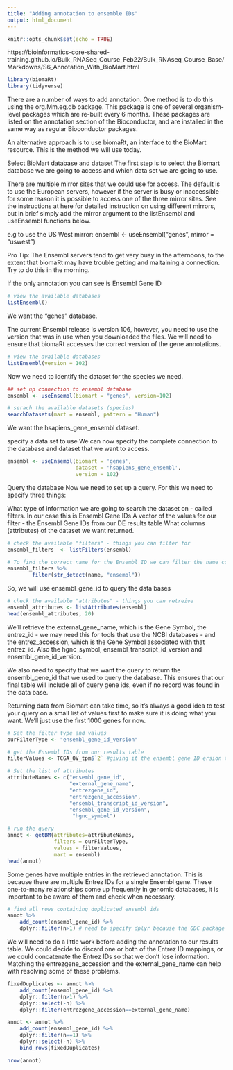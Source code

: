 ```yaml
---
title: "Adding annotation to ensemble IDs"
output: html_document
---
```


```r
knitr::opts_chunk$set(echo = TRUE)
```
https://bioinformatics-core-shared-training.github.io/Bulk_RNASeq_Course_Feb22/Bulk_RNAseq_Course_Base/Markdowns/S6_Annotation_With_BioMart.html
```r
library(biomaRt)
library(tidyverse)
```
There are a number of ways to add annotation. One method is to do this using the org.Mm.eg.db package. This package is one of several organism-level packages which are re-built every 6 months. These packages are listed on the annotation section of the Bioconductor, and are installed in the same way as regular Bioconductor packages.

An alternative approach is to use biomaRt, an interface to the BioMart resource. This is the method we will use today.

Select BioMart database and dataset
The first step is to select the Biomart database we are going to access and which data set we are going to use.

There are multiple mirror sites that we could use for access. The default is to use the European servers, however if the server is busy or inaccessible for some reason it is possible to access one of the three mirror sites. See the instructions at here for detailed instruction on using different mirrors, but in brief simply add the mirror argument to the listEnsembl and useEnsembl functions below.

e.g to use the US West mirror:
ensembl <- useEnsembl("genes", mirror = "uswest")

Pro Tip: The Ensembl servers tend to get very busy in the afternoons, to the extent that biomaRt may have trouble getting and maitaining a connection. Try to do this in the morning.

If the only annotation you can see is Ensembl Gene ID
```r
# view the available databases
listEnsembl()
```
We want the “genes” database.

The current Ensembl release is version 106, however, you need to use the version that was in use when you downloaded the files. We will need to ensure that biomaRt accesses the correct version of the gene annotations.
```r
# view the available databases
listEnsembl(version = 102)
```
Now we need to identify the dataset for the species we need.
```r
## set up connection to ensembl database
ensembl <- useEnsembl(biomart = "genes", version=102)

# serach the available datasets (species)
searchDatasets(mart = ensembl, pattern = "Human")
```

We want the hsapiens_gene_ensembl	dataset.

specify a data set to use
We can now specify the complete connection to the database and dataset that we want to access.
```r
ensembl <- useEnsembl(biomart = 'genes', 
                      dataset = 'hsapiens_gene_ensembl',
                      version = 102)
```

Query the database
Now we need to set up a query. For this we need to specify three things:

What type of information we are going to search the dataset on - called filters. In our case this is Ensembl Gene IDs
A vector of the values for our filter - the Ensembl Gene IDs from our DE results table
What columns (attributes) of the dataset we want returned.
```r
# check the available "filters" - things you can filter for
ensembl_filters  <- listFilters(ensembl)

# To find the correct name for the Ensembl ID we can filter the name column
ensembl_filters %>%  
        filter(str_detect(name, "ensembl"))
```

So, we will use ensembl_gene_id to query the data bases
```r

# check the available "attributes" - things you can retreive
ensembl_attributes <- listAttributes(ensembl)
head(ensembl_attributes, 20)

```

We’ll retrieve the external_gene_name, which is the Gene Symbol, the entrez_id - we may need this for tools that use the NCBI databases - and the entrez_accession, which is the Gene Symbol associated with that entrez_id. Also the hgnc_symbol, ensembl_transcript_id_version and ensembl_gene_id_version.

We also need to specify that we want the query to return the ensembl_gene_id that we used to query the database. This ensures that our final table will include all of query gene ids, even if no record was found in the data base.

Returning data from Biomart can take time, so it’s always a good idea to test your query on a small list of values first to make sure it is doing what you want. We’ll just use the first 1000 genes for now.

```r

# Set the filter type and values
ourFilterType <- "ensembl_gene_id_version"

# get the Ensembl IDs from our results table
filterValues <- TCGA_OV_tpm$`2` #giving it the ensembl gene ID ersion to filter for

# Set the list of attributes
attributeNames <- c("ensembl_gene_id",
                    "external_gene_name", 
                    "entrezgene_id", 
                    "entrezgene_accession",
                    "ensembl_transcript_id_version",
                    "ensembl_gene_id_version",
                     "hgnc_symbol")

# run the query
annot <- getBM(attributes=attributeNames, 
               filters = ourFilterType, 
               values = filterValues, 
               mart = ensembl)
head(annot)
```
Some genes have multiple entries in the retrieved annotation. This is because there are multiple Entrez IDs for a single Ensembl gene. These one-to-many relationships come up frequently in genomic databases, it is important to be aware of them and check when necessary.
```r
# find all rows containing duplicated ensembl ids
annot %>%  
    add_count(ensembl_gene_id) %>%  
    dplyr::filter(n>1) # need to specify dplyr because the GDC package masks the dypler filter function with it's own
```

We will need to do a little work before adding the annotation to our results table. We could decide to discard one or both of the Entrez ID mappings, or we could concatenate the Entrez IDs so that we don’t lose information. Matching the entrezgene_accession and the external_gene_name can help with resolving some of these problems.
```r

fixedDuplicates <- annot %>%  
    add_count(ensembl_gene_id) %>%  
    dplyr::filter(n>1) %>% 
    dplyr::select(-n) %>% 
    dplyr::filter(entrezgene_accession==external_gene_name)

annot <- annot %>%  
    add_count(ensembl_gene_id) %>%  
    dplyr::filter(n==1) %>% 
    dplyr::select(-n) %>% 
    bind_rows(fixedDuplicates)

nrow(annot)
```
